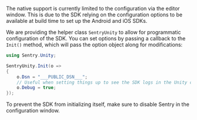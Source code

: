 <Alert level="warning" title="Note">

The native support is currently limited to the configuration via the editor window. This is due to the SDK relying on the configuration options to be available at build time to set up the Android and iOS SDKs.
  
</Note>

We are providing the helper class `SentryUnity` to allow for programmatic configuration of the SDK. You can set options by passing a callback to the `Init()` method, which will pass the option object along for modifications:

```csharp
using Sentry.Unity;

SentryUnity.Init(o =>
{
    o.Dsn = "___PUBLIC_DSN___";
    // Useful when setting things up to see the SDK logs in the Unity console.
    o.Debug = true;
});
```
<Note>

To prevent the SDK from initializing itself, make sure to disable Sentry in the configuration window.

</Note>
